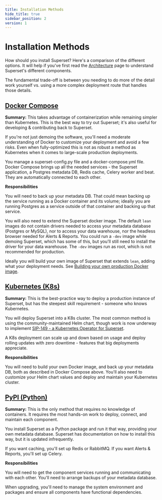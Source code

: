 ```yaml
---
title: Installation Methods
hide_title: true
sidebar_position: 2
version: 1
---
```



# Installation Methods

How should you install Superset? Here's a comparison of the different options. It will help if you've first read the [Architecture](/docs/installation/architecture.mdx) page to understand Superset's different components.

The fundamental trade-off is between you needing to do more of the detail work yourself vs. using a more complex deployment route that handles those details.

## [Docker Compose](/docs/installation/docker-compose.mdx)

**Summary:** This takes advantage of containerization while remaining simpler than Kubernetes. This is the best way to try out Superset; it's also useful for developing & contributing back to Superset.

If you're not just demoing the software, you'll need a moderate understanding of Docker to customize your deployment and avoid a few risks. Even when fully-optimized this is not as robust a method as Kubernetes when it comes to large-scale production deployments.

You manage a superset-config.py file and a docker-compose.yml file. Docker Compose brings up all the needed services - the Superset application, a Postgres metadata DB, Redis cache, Celery worker and beat. They are automatically connected to each other.

**Responsibilities**

You will need to back up your metadata DB. That could mean backing up the service running as a Docker container and its volume; ideally you are running Postgres as a service outside of that container and backing up that service.

You will also need to extend the Superset docker image. The default `lean` images do not contain drivers needed to access your metadata database (Postgres or MySQL), nor to access your data warehouse, nor the headless browser needed for Alerts & Reports. You could run a `-dev` image while demoing Superset, which has some of this, but you'll still need to install the driver for your data warehouse. The `-dev` images run as root, which is not recommended for production.

Ideally you will build your own image of Superset that extends `lean`, adding what your deployment needs. See [Building your own production Docker image](/docs/installation/docker-builds/#building-your-own-production-docker-image).

## [Kubernetes (K8s)](/docs/installation/kubernetes.mdx)

**Summary:** This is the best-practice way to deploy a production instance of Superset, but has the steepest skill requirement - someone who knows Kubernetes.

You will deploy Superset into a K8s cluster. The most common method is using the community-maintained Helm chart, though work is now underway to implement [SIP-149 - a Kubernetes Operator for Superset](https://github.com/apache/superset/issues/31408).

A K8s deployment can scale up and down based on usage and deploy rolling updates with zero downtime - features that big deployments appreciate.

**Responsibilities**

You will need to build your own Docker image, and back up your metadata DB, both as described in Docker Compose above. You'll also need to customize your Helm chart values and deploy and maintain your Kubernetes cluster.

## [PyPI (Python)](/docs/installation/pypi.mdx)

**Summary:** This is the only method that requires no knowledge of containers. It requires the most hands-on work to deploy, connect, and maintain each component.

You install Superset as a Python package and run it that way, providing your own metadata database. Superset has documentation on how to install this way, but it is updated infrequently.

If you want caching, you'll set up Redis or RabbitMQ. If you want Alerts & Reports, you'll set up Celery.

**Responsibilities**

You will need to get the component services running and communicating with each other. You'll need to arrange backups of your metadata database.

When upgrading, you'll need to manage the system environment and packages and ensure all components have functional dependencies.
